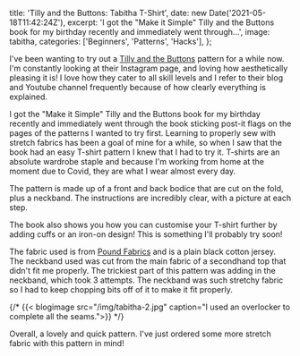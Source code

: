 
  title: 'Tilly and the Buttons: Tabitha T-Shirt',
  date: new Date('2021-05-18T11:42:24Z'),
  excerpt:
    'I got the "Make it Simple" Tilly and the Buttons book for my birthday recently and immediately went through...',
  image: tabitha,
  categories: ['Beginners', 'Patterns', 'Hacks'],
};

I\'ve been wanting to try out a [Tilly and the Buttons](https://www.instagram.com/tillybuttons) pattern for a while now. I'm constantly looking at their Instagram page, and loving how aesthetically pleasing it is! I love how they cater to all skill levels and I refer to their blog and Youtube channel frequently because of how clearly everything is explained.

I got the "Make it Simple" Tilly and the Buttons book for my birthday recently and immediately went through the book sticking post-it flags on the pages of the patterns I wanted to try first. Learning to properly sew with stretch fabrics has been a goal of mine for a while, so when I saw that the book had an easy T-shirt pattern I knew that I had to try it. T-shirts are an absolute wardrobe staple and because I'm working from home at the moment due to Covid, they are what I wear almost every day.

The pattern is made up of a front and back bodice that are cut on the fold, plus a neckband. The instructions are incredibly clear, with a picture at each step.

The book also shows you how you can customise your T-shirt further by adding cuffs or an iron-on design! This is something I'll probably try soon!

The fabric used is from [Pound Fabrics](https://poundfabrics.co.uk/) and is a plain black cotton jersey. The neckband used was cut from the main fabric of a secondhand top that didn't fit me properly. The trickiest part of this pattern was adding in the neckband, which took 3 attempts. The neckband was such stretchy fabric so I had to keep chopping bits off of it to make it fit properly.

{/* {{< blogimage src="/img/tabitha-2.jpg" caption="I used an overlocker to complete all the seams.">}} */}

Overall, a lovely and quick pattern. I've just ordered some more stretch fabric with this pattern in mind!
